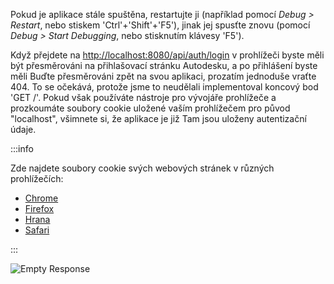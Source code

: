 Pokud je aplikace stále spuštěna, restartujte ji (například pomocí _Debug > Restart_,
nebo stiskem 'Ctrl'+'Shift'+'F5'), jinak jej spusťte znovu (pomocí _Debug > Start Debugging_,
nebo stisknutím klávesy 'F5').

Když přejdete na [http://localhost:8080/api/auth/login](http://localhost:8080/api/auth/login)
v prohlížeči byste měli být přesměrováni na přihlašovací stránku Autodesku, a po přihlášení byste měli
Buďte přesměrováni zpět na svou aplikaci, prozatím jednoduše vraťte 404. To se očekává, protože jsme to neudělali
implementoval koncový bod 'GET /'. Pokud však používáte nástroje pro vývojáře prohlížeče a prozkoumáte soubory cookie
uložené vaším prohlížečem pro původ "localhost", všimnete si, že aplikace je již
Tam jsou uloženy autentizační údaje.



:::info

Zde najdete soubory cookie svých webových stránek v různých prohlížečích:
- [Chrome](https://developer.chrome.com/docs/devtools/storage/sessionstorage/)
- [Firefox](https://developer.mozilla.org/en-US/docs/Tools/Storage_Inspector/Cookies)
- [Hrana](https://docs.microsoft.com/en-us/microsoft-edge/devtools-guide-chromium/storage/cookies)
- [Safari](https://developer.apple.com/safari/tools/)


:::



![Empty Response](../../dotnet/auth/empty-response.webp)
